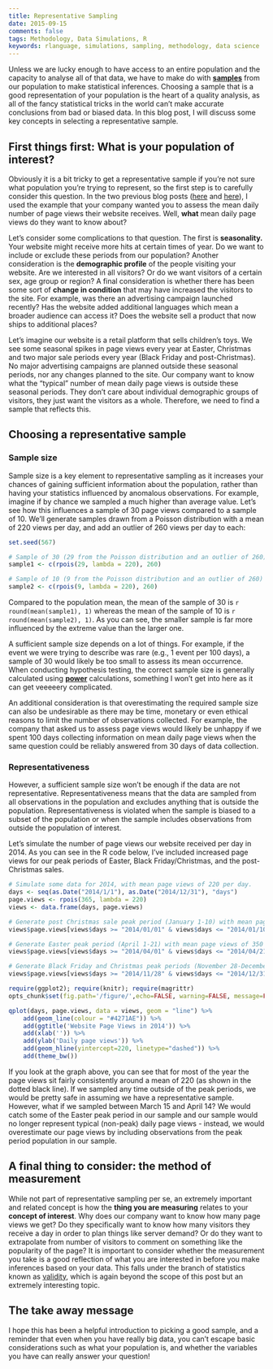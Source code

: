 ```yaml
---
title: Representative Sampling
date: 2015-09-15
comments: false
tags: Methodology, Data Simulations, R
keywords: rlanguage, simulations, sampling, methodology, data science
---
```


Unless we are lucky enough to have access to an entire population and the capacity to analyse all of that data, we have to make do with [**samples**](https://en.wikipedia.org/wiki/Sample_(statistics)) from our population to make statistical inferences. Choosing a sample that is a good representation of your population is the heart of a quality analysis, as all of the fancy statistical tricks in the world can't make accurate conclusions from bad or biased data. In this blog post, I will discuss some key concepts in selecting a representative sample.
<!--more-->

## First things first: What is your population of interest?
Obviously it is a bit tricky to get a representative sample if you're not sure what population you're trying to represent, so the first step is to carefully consider this question. In the two previous blog posts ([here]({filename}2015-09-01-A-Gentle-Introduction-to-the-Standard-Error-of-the-Mean.md) and [here]({filename}2015-09-08-a-gentle-introduction-to-bootstrapping.md)), I used the example that your company wanted you to assess the mean daily number of page views their website receives. Well, **what** mean daily page views do they want to know about? 

Let's consider some complications to that question. The first is **seasonality.** Your website might receive more hits at certain times of year. Do we want to include or exclude these periods from our population? Another consideration is the **demographic profile** of the people visiting your website. Are we interested in all visitors? Or do we want visitors of a certain sex, age group or region? A final consideration is whether there has been some sort of **change in condition** that may have increased the visitors to the site. For example, was there an advertising campaign launched recently? Has the website added additional languages which mean a broader audience can access it? Does the website sell a product that now ships to additional places?

Let's imagine our website is a retail platform that sells children's toys. We see some seasonal spikes in page views every year at Easter, Christmas and two major sale periods every year (Black Friday and post-Christmas). No major advertising campaigns are planned outside these seasonal periods, nor any changes planned to the site. Our company want to know what the "typical" number of mean daily page views is outside these seasonal periods. They don't care about individual demographic groups of visitors, they just want the visitors as a whole. Therefore, we need to find a sample that reflects this.

## Choosing a representative sample

### Sample size
Sample size is a key element to representative sampling as it increases your chances of gaining sufficient information about the population, rather than having your statistics influenced by anomalous observations. For example, imagine if by chance we sampled a much higher than average value. Let's see how this influences a sample of 30 page views compared to a sample of 10. We'll generate samples drawn from a Poisson distribution with a mean of 220 views per day, and add an outlier of 260 views per day to each:

```r
set.seed(567)

# Sample of 30 (29 from the Poisson distribution and an outlier of 260)
sample1 <- c(rpois(29, lambda = 220), 260)

# Sample of 10 (9 from the Poisson distribution and an outlier of 260)
sample2 <- c(rpois(9, lambda = 220), 260)
```

Compared to the population mean, the mean of the sample of 30 is `r round(mean(sample1), 1)` whereas the mean of the sample of 10 is `r round(mean(sample2), 1)`. As you can see, the smaller sample is far more influenced by the extreme value than the larger one. 

A sufficient sample size depends on a lot of things. For example, if the event we were trying to describe was rare (e.g., 1 event per 100 days), a sample of 30 would likely be too small to assess its mean occurrence. When conducting hypothesis testing, the correct sample size is generally calculated using [**power**](https://en.wikipedia.org/wiki/Statistical_power) calculations, something I won't get into here as it can get veeeeery complicated.

An additional consideration is that overestimating the required sample size can also be undesirable as there may be time, monetary or even ethical reasons to limit the number of observations collected. For example, the company that asked us to assess page views would likely be unhappy if we spent 100 days collecting information on mean daily page views when the same question could be reliably answered from 30 days of data collection.

### Representativeness
However, a sufficient sample size won't be enough if the data are not representative. Representativeness means that the data are sampled from all observations in the population and excludes anything that is outside the population. Representativeness is violated when the sample is biased to a subset of the population or when the sample includes observations from outside the population of interest.

Let's simulate the number of page views our website received per day in 2014. As you can see in the R code below, I've included increased page views for our peak periods of Easter, Black Friday/Christmas, and the post-Christmas sales. 

```r
# Simulate some data for 2014, with mean page views of 220 per day.
days <- seq(as.Date("2014/1/1"), as.Date("2014/12/31"), "days")
page.views <- rpois(365, lambda = 220)
views <- data.frame(days, page.views)

# Generate post Christmas sale peak period (January 1-10) with mean page views of 400 per day.
views$page.views[views$days >= "2014/01/01" & views$days <= "2014/01/10"] <- rpois(10, lambda = 400)

# Generate Easter peak period (April 1-21) with mean page views of 350 per day.
views$page.views[views$days >= "2014/04/01" & views$days <= "2014/04/21"] <- rpois(21, lambda = 350)

# Generate Black Friday and Christmas peak periods (November 28-December 31) mean page views of 500 per day.
views$page.views[views$days >= "2014/11/28" & views$days <= "2014/12/31"] <- rpois(34, lambda = 500)
```

```r
require(ggplot2); require(knitr); require(magrittr)
opts_chunk$set(fig.path='/figure/',echo=FALSE, warning=FALSE, message=FALSE)

qplot(days, page.views, data = views, geom = "line") %>%
    add(geom_line(colour = "#4271AE")) %>%
    add(ggtitle('Website Page Views in 2014')) %>%
    add(xlab('')) %>%
    add(ylab('Daily page views')) %>%
    add(geom_hline(yintercept=220, linetype="dashed")) %>%
    add(theme_bw())
```

If you look at the graph above, you can see that for most of the year the page views sit fairly consistently around a mean of 220 (as shown in the dotted black line). If we sampled any time outside of the peak periods, we would be pretty safe in assuming we have a representative sample. However, what if we sampled between March 15 and April 14? We would catch some of the Easter peak period in our sample and our sample would no longer represent typical (non-peak) daily page views - instead, we would overestimate our page views by including observations from the peak period population in our sample.

## A final thing to consider: the method of measurement
While not part of representative sampling per se, an extremely important and related concept is how the **thing you are measuring** relates to your **concept of interest**. Why does our company want to know how many page views we get? Do they specifically want to know how many visitors they receive a day in order to plan things like server demand? Or do they want to extrapolate from number of visitors to comment on something like the popularity of the page? It is important to consider whether the measurement you take is a good reflection of what you are interested in before you make inferences based on your data. This falls under the branch of statistics known as [validity](https://en.wikipedia.org/wiki/Validity_%28statistics%29), which is again beyond the scope of this post but an extremely interesting topic. 

## The take away message
I hope this has been a helpful introduction to picking a good sample, and a reminder that even when you have really big data, you can't escape basic considerations such as what your population is, and whether the variables you have can really answer your question!